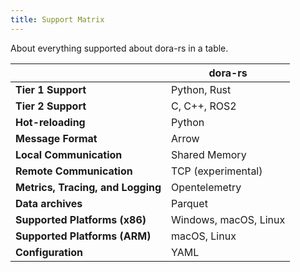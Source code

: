 ```yaml
---
title: Support Matrix
---
```


About everything supported about dora-rs in a table.

|                                   | dora-rs               |
| --------------------------------- | --------------------- |
| **Tier 1 Support**                | Python, Rust          |
| **Tier 2 Support**                | C, C++, ROS2          |
| **Hot-reloading**                 | Python                |
| **Message Format**                | Arrow                 |
| **Local Communication**           | Shared Memory         |
| **Remote Communication**          | TCP (experimental)    |
| **Metrics, Tracing, and Logging** | Opentelemetry         |
| **Data archives**                 | Parquet               |
| **Supported Platforms (x86)**     | Windows, macOS, Linux |
| **Supported Platforms (ARM)**     | macOS, Linux          |
| **Configuration**                 | YAML                  |
